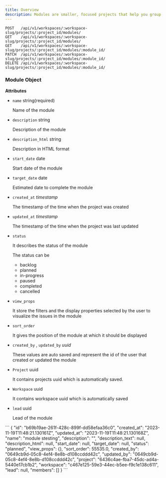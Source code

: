 ```yaml
---
title: Overview
description: Modules are smaller, focused projects that help you group and organize issues within a specific time frame. They allow you to break down your work into manageable chunks and track progress towards specific goals or objectives.
---
```


```http
POST   /api/v1/workspaces/:workspace-slug/projects/:project_id/modules/
GET    /api/v1/workspaces/:workspace-slug/projects/:project_id/modules/
GET    /api/v1/workspaces/:workspace-slug/projects/:project_id/modules/:module_id/
PATCH  /api/v1/workspaces/:workspace-slug/projects/:project_id/modules/:module_id/
DELETE /api/v1/workspaces/:workspace-slug/projects/:project_id/modules/:module_id/
```

### Module Object

**Attributes**

- `name` string(required)

  Name of the module

- `description` string

  Description of the module

- `description_html` string

  Description in HTML format

- `start_date` date

  Start date of the module

- `target_date` date

  Estimated date to complete the module

- `created_at` _timestamp_

  The timestamp of the time when the project was created

- `updated_at` _timestamp_

  The timestamp of the time when the project was last updated

- `status`

  It describes the status of the module

  The status can be

  - backlog
  - planned
  - in-progress
  - paused
  - completed
  - cancelled

- `view_props`

  It store the filters and the display properties selected by the user to visualize the issues in the module

- `sort_order`

  It gives the position of the module at which it should be displayed

- `created_by` , `updated_by` _uuid_

  These values are auto saved and represent the id of the user that created or updated the module

- `Project` uuid

  It contains projects uuid which is automatically saved.

- `Workspace` uuid

  It contains workspace uuid which is automatically saved

- `lead` uuid

  Lead of the module

<ResponseExample>
```
{
	"id": "b69b19ae-261f-428c-899f-dd58efaa36c0",
	"created_at": "2023-11-19T11:48:21.130161Z",
	"updated_at": "2023-11-19T11:48:21.130168Z",
	"name": "module stesting",
	"description": "",
	"description_text": null,
	"description_html": null,
	"start_date": null,
	"target_date": null,
	"status": "planned",
	"view_props": {},
	"sort_order": 55535.0,
	"created_by": "0649cb9d-05c8-4ef4-8e8b-d108ccddd42c",
	"updated_by": "0649cb9d-05c8-4ef4-8e8b-d108ccddd42c",
	"project": "6436c4ae-fba7-45dc-ad4a-5440e17cb1b2",
	"workspace": "c467e125-59e3-44ec-b5ee-f9c1e138c611",
	"lead": null,
	"members": []
}
```
</ResponseExample>
